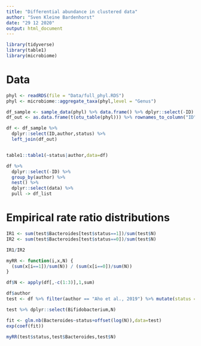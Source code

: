 ```yaml
---
title: "Differential abundance in clustered data"
author: "Sven Kleine Bardenhorst"
date: "29 12 2020"
output: html_document
---
```


```r
library(tidyverse)
library(table1)
library(microbiome)
```
# Data

```r
phyl <- readRDS(file = "Data/full_phyl.RDS")
phyl <- microbiome::aggregate_taxa(phyl,level = "Genus")

```

```r
df_sample <- sample_data(phyl) %>% data.frame() %>% dplyr::select(-ID) %>% rownames_to_column("ID")
df_out <- as.data.frame(t(otu_table(phyl))) %>% rownames_to_column("ID")

df <- df_sample %>%
  dplyr::select(ID,author,status) %>%
  left_join(df_out)


table1::table1(~status|author,data=df)

df %>%
  dplyr::select(-ID) %>%
  group_by(author) %>%
  nest() %>%
  dplyr::select(data) %>%
  pull -> df_list

```


# Empirical rate ratio distributions

```r


IR1 <- sum(test$Bacteroides[test$status==1])/sum(test$N)
IR2 <- sum(test$Bacteroides[test$status==0])/sum(test$N)

IR1/IR2

myRR <- function(i,x,N) {
  (sum(x[i==1])/sum(N)) / (sum(x[i==0])/sum(N))
}

df$N <- apply(df[,-c(1:3)],1,sum)

df$author
test <- df %>% filter(author == "Aho et al., 2019") %>% mutate(status = ifelse(status=="PD",1,0))

test %>% dplyr::select(Bifidobacterium,N)

fit <- glm.nb(Bacteroides~status+offset(log(N)),data=test)
exp(coef(fit))

myRR(test$status,test$Bacteroides,test$N)

```




